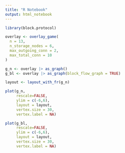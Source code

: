 ```yaml
---
title: "R Notebook"
output: html_notebook
---
```



```r
library(block.protocol)
```

```r
overlay <- overlay_game(
  n = 13,
  n_storage_nodes = 6,
  max_outgoing_conn = 2,
  max_total_conn = 10
)
```

```r
g_n <- overlay |> as_graph()
g_bl <- overlay |> as_graph(block_flow_graph = TRUE)
```

```r
layout <- layout_with_fr(g_n)
```

```r
plot(g_n, 
     rescale=FALSE, 
     ylim = c(-6,6), 
     layout = layout, 
     vertex.size = 30, 
     vertex.label = NA)
```

```r
plot(g_bl, 
     rescale=FALSE, 
     ylim = c(-6,6), 
     layout = layout, 
     vertex.size = 30, 
     vertex.label = NA)
```


